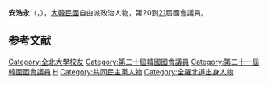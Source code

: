 {{Infobox politician
| name = 安浩永<br>{{lang|ko|안호영}}
| image = 
| caption = 
| birth_date = {{Birth date and age|1965|10|11}}
| birth_place = {{KOR}}[[全羅北道|全羅北道]][[鎮安郡|鎮安郡]]
| residence = {{KOR}}[[全羅北道|全羅北道]]
| nationality = {{ROK}}
| party = {{MPK}}
| other_names = 
| alma_mater = [[全北大學|全北大學]]
| office1 = {{flagicon|South Korea}} 第20-21屆[[韓國國會|韓國國會]]議員
| term_start1 = 2016年5月30日
| term_end1 = 
| constituency1 = [[全羅北道|全羅北道]][[完州郡|完州郡]]、[[鎮安郡|鎮安郡]]、[[茂朱郡|茂朱郡]]、[[長水郡|長水郡]]
| predecessor1 = 選區重劃
| successor1 = 
}}

'''安浩永'''（{{kor|안호영|安浩永|Ahn Ho-young}}，{{bd|1965年|10月11日}}），[[大韓民國|大韓民國]]自由派政治人物，第20到[[第21屆大韓民國國會議員名單|21]]屆國會議員。

== 参考文献 ==
<references />

{{DEFAULTSORT:Ahn Ho-young}}
[[Category:全北大學校友|Category:全北大學校友]]
[[Category:第二十屆韓國國會議員|Category:第二十屆韓國國會議員]]
[[Category:第二十一屆韓國國會議員|Category:第二十一屆韓國國會議員]]
[[Category:安姓|H]]
[[Category:共同民主黨人物|Category:共同民主黨人物]]
[[Category:全羅北道出身人物|Category:全羅北道出身人物]]